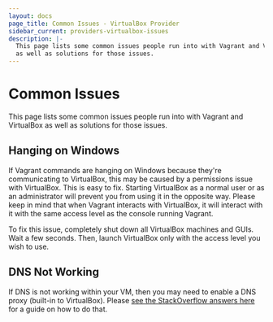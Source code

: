 ```yaml
---
layout: docs
page_title: Common Issues - VirtualBox Provider
sidebar_current: providers-virtualbox-issues
description: |-
  This page lists some common issues people run into with Vagrant and VirtualBox
  as well as solutions for those issues.
---
```


# Common Issues

This page lists some common issues people run into with Vagrant and VirtualBox
as well as solutions for those issues.

## Hanging on Windows

If Vagrant commands are hanging on Windows because they're communicating
to VirtualBox, this may be caused by a permissions issue with VirtualBox.
This is easy to fix. Starting VirtualBox as a normal user or as an
administrator will prevent you from using it in the opposite way. Please keep
in mind that when Vagrant interacts with VirtualBox, it will interact with
it with the same access level as the console running Vagrant.

To fix this issue, completely shut down all VirtualBox machines and GUIs.
Wait a few seconds. Then, launch VirtualBox only with the access level you
wish to use.

## DNS Not Working

If DNS is not working within your VM, then you may need to enable
a DNS proxy (built-in to VirtualBox). Please [see the StackOverflow answers
here](https://serverfault.com/questions/453185/vagrant-virtualbox-dns-10-0-2-3-not-working)
for a guide on how to do that.
